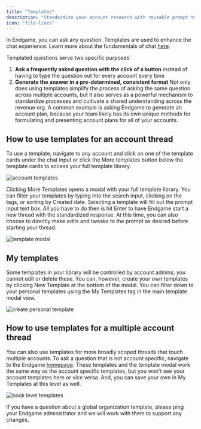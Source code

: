 ```yaml
---
title: "Templates"
description: "Standardize your account research with reusable prompt templates"
icon: "file-lines"
---
```


In Endgame, you can ask any question. Templates are used to enhance the chat experience. Learn more about the fundamentals of chat [here](https://docs.endgame.io/endgame-chat-101).

Templated questions serve two specific purposes:

1. **Ask a frequently asked question with the click of a button** instead of having to type the question out for every account every time
2. **Generate the answer in a pre-determined, consistent format**
   Not only does using templates simplify the process of asking the same question across multiple accounts, but it also serves as a powerful mechanism to standardize processes and cultivate a shared understanding across the revenue org. A common example is asking Endgame to generate an account plan, because your team likely has its own unique methods for formulating and presenting account plans for all of your accounts.

## How to use templates for an account thread

To use a template, navigate to any account and click on one of the template cards under the chat input or click the More templates button below the template cards to access your full template library.

![account templates](../images/account-templates-8-24-25.png)

Clicking More Templates opens a modal with your full template library. You can filter your templates by typing into the search input, clicking on the tags, or sorting by Created date. Selecting a template will fill out the prompt input text box. All you have to do then is hit Enter to have Endgame start a new thread with the standardized response. At this time, you can also choose to directly make edits and tweaks to the prompt as desired before starting your thread.

![template modal](../images/template-modal-10-14-25.png)

## My templates

Some templates in your library will be controlled by account admins; you cannot edit or delete these. You can, however, create your own templates by clicking New Template at the bottom of the modal. You can filter down to your personal templates using the My Templates tag in the main template modal view.

![create personal template](../images/create-personal-template-8-24-25.png)

## How to use templates for a multiple account thread

You can also use templates for more broadly scoped threads that touch multiple accounts. To ask a question that is not account specific, navigate to the Endgame [homepage](https://app.endgame.io/). These templates and the template modal work the same way as the account specific templates, but you won't see your account templates here or vice versa. And, you can save your own in My Templates at this level as well.

![book level templates](../images/book-templates-8-24-25.png)

<Info>
  If you have a question about a global organization template, please ping your Endgame administrator and we will work with them to support any changes.
</Info>